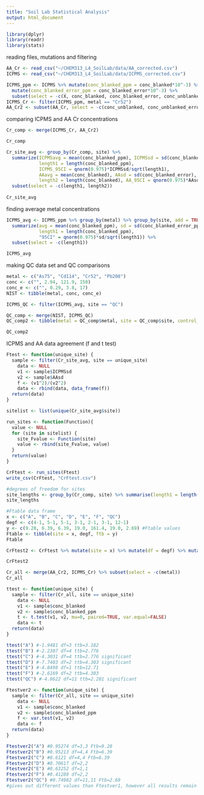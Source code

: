 ```yaml
---
title: "Soil Lab Statistical Analysis"
output: html_document
---
```


```r
library(dplyr)
library(readr)
library(stats)
```

reading files, mutations and filtering
```r
AA_Cr <- read_csv("~/CHEM313_L4_SoilLab/data/AA_corrected.csv")
ICPMS <- read_csv("~/CHEM313_L4_SoilLab/data/ICPMS_corrected.csv")

ICPMS_ppm <- ICPMS %>% mutate(conc_blanked_ppm = conc_blanked*10^-3) %>% 
  mutate(conc_blanked_error_ppm = conc_blanked_error*10^-3) %>% 
  subset(select = -c(X, conc_blanked, conc_blanked_error, conc_unblanked, conc_unblanked_error))
ICPMS_Cr <- filter(ICPMS_ppm, metal == "Cr52")
AA_Cr2 <- subset(AA_Cr, select = -c(conc_unblanked, conc_unblanked_error))
```

comparing ICPMS and AA Cr concentrations
```r
Cr_comp <- merge(ICPMS_Cr, AA_Cr2)

Cr_comp

Cr_site_avg <- group_by(Cr_comp, site) %>%
  summarize(ICPMSavg = mean(conc_blanked_ppm), ICPMSsd = sd(conc_blanked_error_ppm), 
            length1 = length(conc_blanked_ppm), 
            ICPMS_95CI = qnorm(0.975)*ICPMSsd/sqrt(length1),
            AAavg = mean(conc_blanked), AAsd = sd(conc_blanked_error),
            length2 = length(conc_blanked), AA_95CI = qnorm(0.975)*AAsd/sqrt(length2)) %>% 
  subset(select = -c(length1, length2))
  
Cr_site_avg
```
finding average metal concentrations
```r
ICPMS_avg <- ICPMS_ppm %>% group_by(metal) %>% group_by(site, add = TRUE) %>%
  summarize(avg = mean(conc_blanked_ppm), sd = sd(conc_blanked_error_ppm), 
            length1 = length(conc_blanked_ppm), 
            "95CI" = qnorm(0.975)*sd/sqrt(length1)) %>% 
  subset(select = -c(length1))

ICPMS_avg
```

making QC data set and QC comparisons
```r
metal <- c("As75", "Cd114", "Cr52", "Pb208")
conc <- c("", 2.94, 121.9, 150)
conc_e <- c("", 0.29, 3.8, 17)
NIST <- tibble(metal, conc, conc_e)

ICPMS_QC <- filter(ICPMS_avg, site == "QC")

QC_comp <- merge(NIST, ICPMS_QC)
QC_comp2 <- tibble(metal = QC_comp$metal, site = QC_comp$site, control_conc = QC_comp$conc, control_conc_e = QC_comp$conc_e, ICPMS_conc = QC_comp$avg, ICPMS_conc_e = QC_comp$sd, ICPMS_95CI = QC_comp$"95CI")

QC_comp2
```

ICPMS and AA data agreement (f and t test)
```r

Ftest <- function(unique_site) {
  sample <- filter(Cr_site_avg, site == unique_site)
    data <- NULL
    v1 <- sample$ICPMSsd
    v2 <- sample$AAsd
    f <- (v1^2)/(v2^2)
    data <- rbind(data, data_frame(f))
  return(data)
}

sitelist <- list(unique(Cr_site_avg$site)) 

run_sites <- function(Function){
  value <- NULL
  for (site in sitelist) {
    site_Fvalue <- Function(site)
    value <- rbind(site_Fvalue, value)
  }
  return(value)
}

CrFtest <- run_sites(Ftest)
write_csv(CrFtest, "CrFtest.csv")

#degrees of freedom for sites
site_lengths <- group_by(Cr_comp, site) %>% summarise(length1 = length(conc_blanked_ppm), length2 = length(conc_blanked))
site_lengths

#Ftable data frame
x <- c("A", "B", "C", "D", "E", "F", "QC")
degf <- c(4-1, 5-1, 5-1, 3-1, 2-1, 3-1, 12-1)
y <- c(9.28, 6.39, 6.39, 19.0, 161.4, 19.0, 2.69) #Ftable values
Ftable <- tibble(site = x, degf, ftb = y)
Ftable

CrFtest2 <- CrFtest %>% mutate(site = x) %>% mutate(df = degf) %>% mutate(ftb = y)

CrFtest2

Cr_all <- merge(AA_Cr2, ICPMS_Cr) %>% subset(select = -c(metal))
Cr_all

ttest <- function(unique_site) {
  sample <- filter(Cr_all, site == unique_site)
    data <- NULL
    v1 <- sample$conc_blanked
    v2 <- sample$conc_blanked_ppm
    t <- t.test(v1, v2, mu=0, paired=TRUE, var.equal=FALSE)
    data <- t
  return(data)
}

ttest("A") #-1.9481 df=3 ttb=3.182
ttest("B") #-2.2307 df=4 ttb=2.776
ttest("C") #-4.3031 df=4 ttb=2.776 significant
ttest("D") #-7.7403 df=2 ttb=4.303 significant
ttest("E") #-4.8498 df=1 ttb=12.71
ttest("F") #-2.6169 df=2 ttb=4.303
ttest("QC") #-4.8622 df=11 ttb=2.201 significant

Ftestver2 <- function(unique_site) {
  sample <- filter(Cr_all, site == unique_site)
    data <- NULL
    v1 <- sample$conc_blanked
    v2 <- sample$conc_blanked_ppm
    f <- var.test(v1, v2)
    data <- f
  return(data)
}

Ftestver2("A") #0.95274 df=3,3 Ftb=9.28
Ftestver2("B") #0.95213 df=4,4 Ftb=6.39
Ftestver2("C") #0.6121 df=4,4 Ftb=6.39
Ftestver2("D") #0.70617 df=2,2
Ftestver2("E") #0.63252 df=1,1
Ftestver2("F") #0.41288 df=2,2
Ftestver2("QC") #0.74982 df=11,11 Ftb=2.69
#gives out different values than Ftestver1, however all results remain in favor of the null and the ttests still remian paired
```



